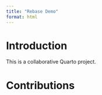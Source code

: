 ```yaml
---
title: "Rebase Demo"
format: html
---
```


# Introduction

This is a collaborative Quarto project.

# Contributions

<!-- Student sections will go here --> 